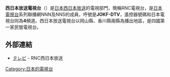 '''西日本放送電視台'''（{{lang-ja|西日本放送テレビ、にしにっぽんほうそうテレビ}}）是[[日本|日本]][[西日本放送|西日本放送]]的電視部門，簡稱RNC電視台，是[[日本電視台|日本電視台]]系列聯播網NNN及NNS的成員，呼號是'''JOKF-DTV'''，遙控器號碼和日本電視台同為'''4'''頻道。西日本放送電視台以岡山縣、香川縣兩縣為播出地區，是四國第一家民營電視台。

== 外部連結 ==
* [http://www.rnc.co.jp/tv/ テレビ] {{Wayback|url=http://www.rnc.co.jp/tv/ |date=20210422062604 }} - RNC西日本放送 {{ja icon}}
{{NNN・NNS}}
[[Category:日本的電視台|Category:日本的電視台]]